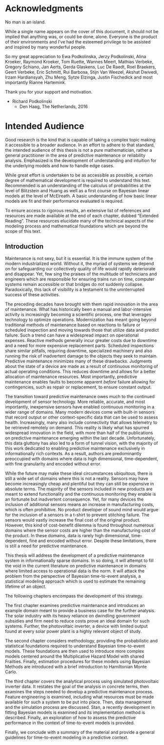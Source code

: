 # Acknowledgments

No man is an island.

While a single name appears on the cover of this document, it should not be implied that anything was, or could be done, alone. Everyone is the product of their environments and I've had the esteemed privilege to be assisted and inspired by many wonderful people. 

So my great appreciation to Ewa Podkolinska, Jerzy Podkolinski, Alina Kroeker, Raymond Kroeker, Tom Ruette, Wannes Meert, Mathias Verbeke, Gregory Schiano, Jan Aerts, Gerda Glaskens, Luc De Raedt, Roel Braekers, Geert Verbeke, Eric Schmitt, Rui Barbosa, Stijn Van Weezel, Akshat Dwivedi, Irzam Hardiansyah, Zhu Meng, Sytze Elzinga, Justin Fischedick and most importantly Rianne Hartemink.

Thank you for your support and motivation. 

- Richard Podkolinski
	- Den Haag, The Netherlands, 2016


# Intended Audience

Good research is the kind that is capable of taking a complex topic making it accessible to a broader audience. In an effort to adhere to that standard, the intended audience of this thesis is not a pure mathematician, rather a general practitioner in the area of predictive maintenance or reliability analysis. Emphasized is the development of understanding and intuition for the underlying models and how to handle edge cases. 

While great effort is undertaken to be as accessible as possible, a certain degree of mathematical development is required to understand this text. Recommended is an understanding of the calculus of probabilities at the level of Blitzstein and Huang\cite{Blitzstein2014} as well as a first course on Bayesian linear models at the level of McElreath\cite{McElreath2016}. A basic understanding of how basic linear models are fit and their performance evaluated is required.

To ensure access to rigorous results, an extensive list of references and resources are made available at the end of each chapter, dubbed "Extended Reading". These resources elucidate many of the technical aspects of the modeling process and mathematical foundations which are beyond the scope of this text.


## Introduction

Maintenance is not sexy, but it is essential. It is the immune system of the modern industrialized world. Without it, the myriad of systems we depend on for safeguarding our collectively quality of life would rapidly deteriorate and disappear. Yet, few sing the praises of the multitude of technicians and engineers which are responsible for ensuring trains run on time, computer systems remain accessible or that bridges do not suddenly collapse. Paradoxically, this lack of visibility is a testament to the uninterrupted success of these activities. 

The preceding decades have brought with them rapid innovation in the area of maintenance. What has historically been a manual and labor-intensive activity is increasingly becoming a scientific process, one that leverages technology to optimize operations. Modernization has meant going beyond traditional methods of maintenance based on reactions to failure or scheduled inspection and moving towards those that utilize data and predict failure. Such a trend can have a widespread impact on operational expenses. Reactive methods generally incur greater costs due to downtime and a need for more expensive replacement parts. Scheduled inspections share similar pitfalls, requiring downtime, specialized machinery and also running the risk of inadvertent damage to the objects they seek to maintain. Predictive maintenance minimizes many of these drawbacks. Judgments about the state of a device are made as a result of continuous monitoring of actual operating conditions\cite{Mobley2002}. This reduces downtime and allows for a better allocation of maintenance resources. Most importantly, predictive maintenance enables faults to become apparent *before* failure allowing for contingencies, such as repair or replacement, to ensure constant output.


The transition toward predictive maintenance owes much to the continued development of sensor technology. More reliable, accurate, and most importantly, inexpensive sensors have enabled continuous monitoring in a wider range of domains. Many modern devices come with built-in sensors that record output or other context-specific data that can be used to assess health. Increasingly, many also include connectivity that allows telemetry to be retrieved remotely on demand. This reality is likely what has spurred widespread innovation in the field, with more than half of the publications on predictive maintenance emerging within the last decade. <!-- Limo Search = 703 / 989 | Google Scholar = 3300 / 5450 --> Unfortunately, this data gluttony has also led to a form of tunnel vision, with the majority of this work dedicated to enabling predictive maintenance exclusively in informationally rich contexts. As a result, authors are predominantly preoccupied with domains where data is high dimensional, time-dependent, with fine granularity and encoded without error. 


While the future may make these ideal circumstances ubiquitous, there is still a wide set of domains where this is not a reality. Sensors may have become increasingly cheap and plentiful but they can still be expensive in absolute terms. The majority of the sensors included in new products are meant to extend functionality and the continuous monitoring they enable is an fortunate but inadvertent consequence. Yet, for many devices the inclusion of additional sensors means an increase in manufacturing costs, which is often prohibitive. No product developer of sound mind would argue for the inclusion of a sensors in a t-shirt to prevent stitching failure. The sensors would vastly increase the final cost of the original product. However, this kind of cost-benefit dilemma is found throughout numerous domains where the sensor costs are higher than the manufacturing cost of the product. In these domains, data is rarely high dimensional, time-dependent, fine and encoded without error. Despite these limitations, there is still a need for predictive maintenance. 

<!-- Make this explicit, you want the reader to know what to expect from the next chapters in the text. -->

This thesis will address the development of a predictive maintenance system in informationally sparse domains. In so doing, it will attempt to fill the void in the current literature on predictive maintenance in domains where limited access to operational data is the norm. It will attack the problem from the perspective of Bayesian time-to-event analysis, a statistical modeling approach which is used to estimate the remaining lifetime of an object.

The following chapters encompass the development of this strategy. 

The first chapter examines predictive maintenance and introduces an example domain meant to provide a business case for the further analysis. The solar industry with its heavy reliance on dwindling government subsidies and firm need to reduce costs prove an ideal domain for such systems. Further, the photovoltaic inverter, a device with limited output found at every solar power plant is a highly relevant object of study. 

The second chapter considers methodology, providing the probabilistic and statistical foundations required to understand Bayesian time-to-event models. These foundations are then used to introduce more complex models centered around the Multiplicative Hazard Model with shared Frailties. Finally, estimation procedures for these models using Bayesian Methods are introduced with a brief introduction to Hamiltonian Monte Carlo. 

The third chapter covers the analytical process using simulated photovoltaic inverter data. It restates the goal of the analysis in concrete terms, then examines the steps needed to develop a predictive maintenance process. Feature engineering is examined, including what resources must be made available for such a system to be put into place. Then, data management and the simulation process are discussed. Stan, a recently development in fitting Bayesian models is examined and its implementation method is described. Finally, an exploration of how to assess the predictive performance in the context of time-to-event models is provided.

Finally, we conclude with a summary of the material and provide a general guidelines for time-to-event modeling in a predictive context.


<!-- Optional, so be clear this might not get done -->
<!-- The fourth and final chapter deals with extensions that improve the model either because more data is has become available or  -->




